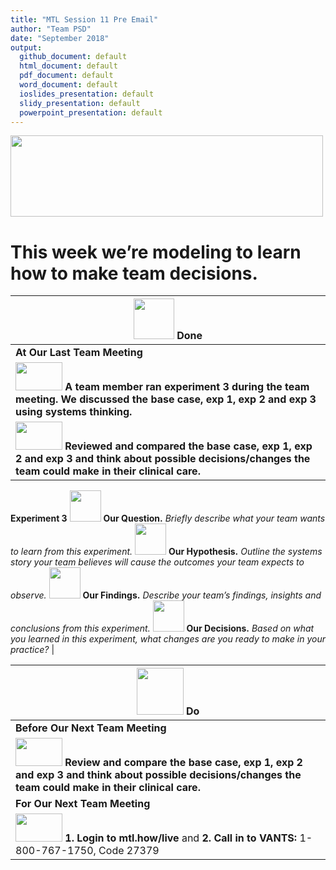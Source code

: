 ```yaml
---
title: "MTL Session 11 Pre Email"
author: "Team PSD"
date: "September 2018"
output: 
  github_document: default
  html_document: default
  pdf_document: default
  word_document: default
  ioslides_presentation: default
  slidy_presentation: default
  powerpoint_presentation: default
---
```



<!-- MTL Logo, HTML img tag -->
<img src = "https://raw.githubusercontent.com/lzim/teampsd/teampsd_style/mtl_logo/mtl_testdontguess_sm.png"
     height = "130" width = "500"> 

# This week we're modeling to learn how to make team decisions.

<!-- Do/Done Tables -->
| <img src = "https://raw.githubusercontent.com/lzim/teampsd/hexagon_icons/np_hexagon-check-mark_309690_003F72.png" height = "65" width = "65"> **Done** | 
| --- |
|**At Our Last Team Meeting**|
| [<img src = "https://raw.githubusercontent.com/lzim/teampsd/master/resources/logos/mtl_how_sim.png" height = "45" width = "75">](http://mtl.how/sim) **A team member ran experiment 3 during the team meeting. We discussed the base case, exp 1, exp 2 and exp 3 using systems thinking.** |
|[<img src = "https://raw.githubusercontent.com/lzim/teampsd/master/resources/logos/mtl_how_sim.png" height = "45" width = "75">](http://mtl.how/sim) **Reviewed and compared the base case, exp 1, exp 2 and exp 3 and think about possible decisions/changes the team could make in their clinical care.**  |
**Experiment 3**
<img src = "https://raw.githubusercontent.com/lzim/teampsd/master/resources/icons/mtl_question.png" height = "50" width = "50" style = "display: inline-block"/> **Our Question.** *Briefly describe what your team wants to learn from this experiment.*
<img src = "https://raw.githubusercontent.com/lzim/teampsd/master/resources/icons/mtl_hypothesis.png" height = "50" width = "50" style = "display: inline-block"/> **Our Hypothesis.** *Outline the systems story your team believes will cause the outcomes your team expects to observe.* 
<img src = "https://raw.githubusercontent.com/lzim/teampsd/master/resources/icons/mtl_findings.png" height = "50" width = "50" style = "display: inline-block"/> **Our Findings.** *Describe your team's findings, insights and conclusions from this experiment.*
<img src = "https://raw.githubusercontent.com/lzim/teampsd/master/resources/icons/mtl_decisions.png" height = "50" width = "50" style = "display: inline-block"/> **Our Decisions.** *Based on what you learned in this experiment, what changes are you ready to make in your practice?*     |

<img src = "https://raw.githubusercontent.com/lzim/teampsd/hexagon_icons/np_synchronize_778914_003F72.png" height = "75" width = "75"> **Do** |
| --- |
|**Before Our Next Team Meeting**|
|[<img src = "https://raw.githubusercontent.com/lzim/teampsd/master/resources/logos/mtl_how_sim.png" height = "45" width = "75">](http://mtl.how/sim) **Review and compare the base case, exp 1, exp 2 and exp 3 and think about possible decisions/changes the team could make in their clinical care.**  |
|**For Our Next Team Meeting**|
|[<img src = "https://github.com/lzim/teampsd/blob/master/resources/logos/mtl_live_sq_sm.png" height = "45" width = "75">](http://mtl.how/live) **1. Login to mtl.how/live** and **2. Call in to VANTS:** 1-800-767-1750, Code 27379 |

